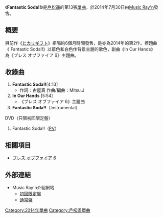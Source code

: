 {{Infobox Single 
| Name           = Fantastic Soda!!
| Artist         = [[戶松遥|戶松遥]]
| Album          = 
| A-side         = 
| B-side         = In Our Hands
| Released       = 2014年7月30日
| Format         = [[單曲|單曲]]
| Recorded       = 2014年<br/>{{JPN}}
| Genre          = [[J-POP|J-POP]]
| Length         = 10分07秒
| Label          = [[Music_Ray'n|Music Ray'n]]
| Writer         = 
| Producer       =
| Certification  =
| Chart position = 
| Last single    = [[ヒカリギフト|ヒカリギフト]]<br/>（2014年）
| This single    = '''Fantastic Soda!!'''<br/>（2014年）
| Next single    = [[courage|courage]]<br/>（2014年）
}}

《'''Fantastic Soda!!'''》是[[戶松遥|戶松遥]]的第13張[[單曲|單曲]]，於2014年7月30日由[[Music_Ray'n|Music Ray'n]]發售。

== 概要 ==
與前作《[[ヒカリギフト|ヒカリギフト]]》相隔約6個月時間發售，是亦為2014年的第2作。標題曲《 Fantastic Soda!!》以藍色和白色作背景主題的歌色，副曲《In Our Hands》為《ブレス オブファイア 6》主題曲。

== 收錄曲 ==
# '''Fantastic Soda!!'''[4:13]
#*作詞：古屋真 作曲/編曲：Mitsu.J
# '''In Our Hands''' [5:54]
#*《ブレス オブファイア 6》主題曲
# '''Fantastic Soda!!'''（Instrumental）

; DVD（只限初回限定盤）
# Fantastic Soda!!（[[音樂影片|PV]]）

== 相關項目 ==
* [[www.bof6.jp|ブレス オブファイア 6]]

== 外部連結 ==
* Music Ray'n介紹網站
** [http://www.sonymusicshop.jp/m/item/itemShw.php?associate=SMO&cd=SMCL000000339 初回限定盤]{{Wayback|url=http://www.sonymusicshop.jp/m/item/itemShw.php?associate=SMO&cd=SMCL000000339 |date=20140808054659 }}
** [http://www.sonymusicshop.jp/m/item/itemShw.php?associate=SMO&cd=SMCL000000339 通常盤]{{Wayback|url=http://www.sonymusicshop.jp/m/item/itemShw.php?associate=SMO&cd=SMCL000000339 |date=20140808054659 }}

{{戶松遥}}
{{DEFAULTSORT:Fantastic Soda!!}}
[[Category:2014年單曲|Category:2014年單曲]]
[[Category:戶松遙單曲|Category:戶松遙單曲]]